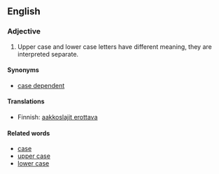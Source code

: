 ==English==

===Adjective===
#Upper case and lower case letters have different meaning, they are interpreted separate.

====Synonyms====
*[[case dependent]]

====Translations====

*Finnish: [[aakkoslajit erottava]]

====Related words====

*[[case]]
*[[upper case]]
*[[lower case]]